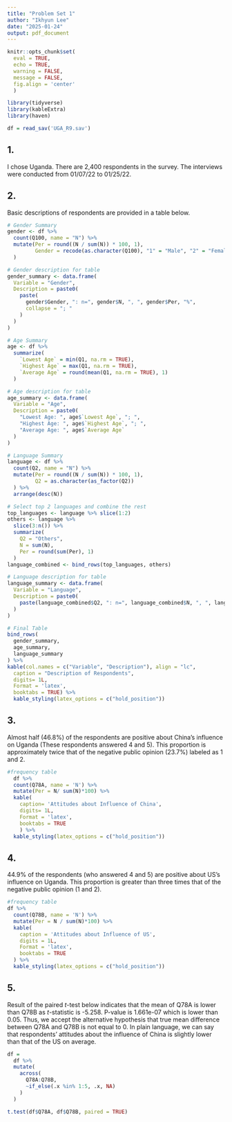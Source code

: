 ```yaml
---
title: "Problem Set 1"
author: "Ikhyun Lee"
date: "2025-01-24"
output: pdf_document
---
```


```r
knitr::opts_chunk$set(
  eval = TRUE,
  echo = TRUE,
  warning = FALSE,
  message = FALSE,
  fig.align = 'center'
  )

library(tidyverse)
library(kableExtra)
library(haven)

df = read_sav('UGA_R9.sav')
```

## 1. 
I chose Uganda. There are 2,400 respondents in the survey. The interviews were conducted from 01/07/22 to 01/25/22.

## 2.
Basic descriptions of respondents are provided in a table below.

```r

# Gender Summary
gender <- df %>%
  count(Q100, name = "N") %>%
  mutate(Per = round((N / sum(N)) * 100, 1),
         Gender = recode(as.character(Q100), "1" = "Male", "2" = "Female")
  )

# Gender description for table
gender_summary <- data.frame(
  Variable = "Gender",
  Description = paste0(
    paste(
      gender$Gender, ": n=", gender$N, ", ", gender$Per, "%",
      collapse = "; "
    )
  )
)

# Age Summary
age <- df %>%
  summarize(
    `Lowest Age` = min(Q1, na.rm = TRUE),
    `Highest Age` = max(Q1, na.rm = TRUE),
    `Average Age` = round(mean(Q1, na.rm = TRUE), 1)
  )

# Age description for table
age_summary <- data.frame(
  Variable = "Age",
  Description = paste0(
    "Lowest Age: ", age$`Lowest Age`, "; ",
    "Highest Age: ", age$`Highest Age`, "; ",
    "Average Age: ", age$`Average Age`
  )
)

# Language Summary
language <- df %>%
  count(Q2, name = "N") %>%
  mutate(Per = round((N / sum(N)) * 100, 1),
         Q2 = as.character(as_factor(Q2))
  ) %>%
  arrange(desc(N)) 

# Select top 2 languages and combine the rest
top_languages <- language %>% slice(1:2)
others <- language %>%
  slice(3:n()) %>%
  summarize(
    Q2 = "Others",
    N = sum(N),
    Per = round(sum(Per), 1)
  )
language_combined <- bind_rows(top_languages, others)

# Language description for table
language_summary <- data.frame(
  Variable = "Language",
  Description = paste0(
    paste(language_combined$Q2, ": n=", language_combined$N, ", ", language_combined$Per, "%", collapse = "; ")
  )
)

# Final Table
bind_rows(
  gender_summary,
  age_summary,
  language_summary
) %>%
kable(col.names = c("Variable", "Description"), align = "lc",
  caption = "Description of Respondents",
  digits= 1L,
  Format = 'latex',
  booktabs = TRUE) %>%
  kable_styling(latex_options = c("hold_position"))
```

## 3.
Almost half (46.8%) of the respondents are positive about China's influence on Uganda (These respondents answered 4 and 5). This proportion is approximately twice that of the negative public opinion (23.7%) labeled as 1 and 2.

```r
#frequency table
  df %>%
  count(Q78A, name = 'N') %>%
  mutate(Per = N/ sum(N)*100) %>%
  kable(
    caption= 'Attitudes about Influence of China',
    digits= 1L,
    Format = 'latex',
    booktabs = TRUE
    ) %>%
  kable_styling(latex_options = c("hold_position"))
```

## 4.

44.9% of the respondents (who answered 4 and 5) are positive about US's influence on Uganda. This proportion is greater than three times that of the negative public opinion (1 and 2).
```r
#frequency table
df %>%
  count(Q78B, name = 'N') %>%
  mutate(Per = N / sum(N)*100) %>%
  kable(
    caption = 'Attitudes about Influence of US',
    digits = 1L,
    Format = 'latex',
    booktabs = TRUE
  ) %>%
  kable_styling(latex_options = c("hold_position"))
```
## 5.
Result of the paired *t*-test below indicates that the mean of Q78A is lower than Q78B as *t*-statistic is -5.258. P-value is 1.661e-07 which is lower than 0.05. Thus, we accept the alternative hypothesis that true mean difference between Q78A and Q78B is not equal to 0. In plain language, we can say that respondents' attitudes about the influence of China is slightly lower than that of the US on average. 

``` r
df =
  df %>%
  mutate(
    across(
      Q78A:Q78B,
      ~if_else(.x %in% 1:5, .x, NA)
    )
  )

t.test(df$Q78A, df$Q78B, paired = TRUE)
```
